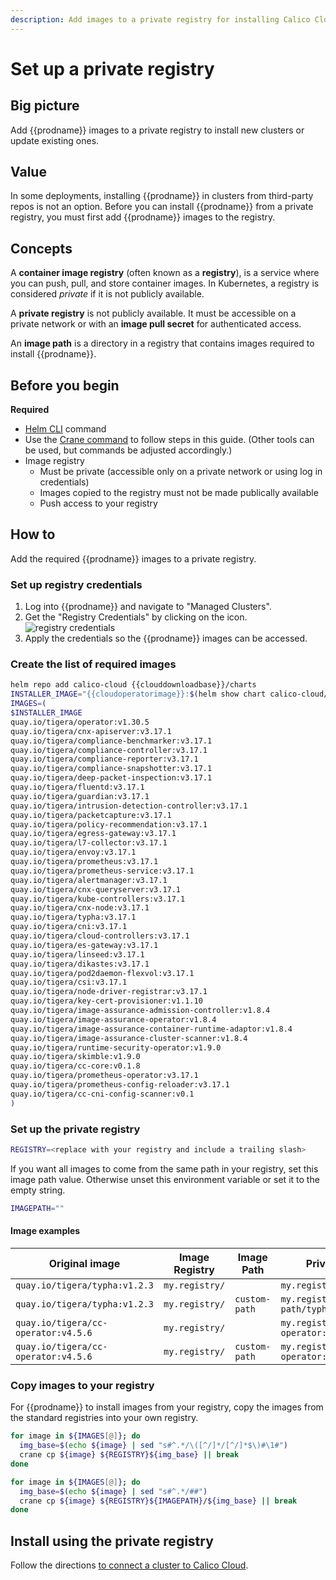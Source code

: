 ```yaml
---
description: Add images to a private registry for installing Calico Cloud on a cluster.
---
```


# Set up a private registry


## Big picture

Add {{prodname}} images to a private registry to install new clusters or update existing ones.

## Value

In some deployments, installing {{prodname}} in clusters from third-party repos is not an option. Before you can install {{prodname}} from a private registry, you must first add {{prodname}} images to the registry.

## Concepts

A **container image registry** (often known as a **registry**), is a service where you can push, pull, and store container images. In Kubernetes, a registry is considered _private_ if it is not publicly available.

A **private registry** is not publicly available. It must be accessible on a private network or with an **image pull secret** for authenticated access.

An **image path** is a directory in a registry that contains images required to install {{prodname}}.

## Before you begin

**Required**

- [Helm CLI](https://helm.sh/docs/intro/install/) command
- Use the [Crane command](https://github.com/google/go-containerregistry/blob/main/cmd/crane/README.md) to follow steps in this guide. (Other tools can be used, but commands be adjusted accordingly.)
- Image registry
  - Must be private (accessible only on a private network or using log in credentials)
  - Images copied to the registry must not be made publically available
  - Push access to your registry

## How to

Add the required {{prodname}} images to a private registry.

### Set up registry credentials

1. Log into {{prodname}} and navigate to "Managed Clusters".
1. Get the "Registry Credentials" by clicking on the icon. ![registry credentials](/img/calico-cloud/private-registry-icon.png)
1. Apply the credentials so the {{prodname}} images can be accessed.

### Create the list of required images

```bash
helm repo add calico-cloud {{clouddownloadbase}}/charts
INSTALLER_IMAGE="{{cloudoperatorimage}}:$(helm show chart calico-cloud/calico-cloud | grep version: | sed -e 's/version: *//' -e 's/+/-g/')"
IMAGES=(
$INSTALLER_IMAGE
quay.io/tigera/operator:v1.30.5
quay.io/tigera/cnx-apiserver:v3.17.1
quay.io/tigera/compliance-benchmarker:v3.17.1
quay.io/tigera/compliance-controller:v3.17.1
quay.io/tigera/compliance-reporter:v3.17.1
quay.io/tigera/compliance-snapshotter:v3.17.1
quay.io/tigera/deep-packet-inspection:v3.17.1
quay.io/tigera/fluentd:v3.17.1
quay.io/tigera/guardian:v3.17.1
quay.io/tigera/intrusion-detection-controller:v3.17.1
quay.io/tigera/packetcapture:v3.17.1
quay.io/tigera/policy-recommendation:v3.17.1
quay.io/tigera/egress-gateway:v3.17.1
quay.io/tigera/l7-collector:v3.17.1
quay.io/tigera/envoy:v3.17.1
quay.io/tigera/prometheus:v3.17.1
quay.io/tigera/prometheus-service:v3.17.1
quay.io/tigera/alertmanager:v3.17.1
quay.io/tigera/cnx-queryserver:v3.17.1
quay.io/tigera/kube-controllers:v3.17.1
quay.io/tigera/cnx-node:v3.17.1
quay.io/tigera/typha:v3.17.1
quay.io/tigera/cni:v3.17.1
quay.io/tigera/cloud-controllers:v3.17.1
quay.io/tigera/es-gateway:v3.17.1
quay.io/tigera/linseed:v3.17.1
quay.io/tigera/dikastes:v3.17.1
quay.io/tigera/pod2daemon-flexvol:v3.17.1
quay.io/tigera/csi:v3.17.1
quay.io/tigera/node-driver-registrar:v3.17.1
quay.io/tigera/key-cert-provisioner:v1.1.10
quay.io/tigera/image-assurance-admission-controller:v1.8.4
quay.io/tigera/image-assurance-operator:v1.8.4
quay.io/tigera/image-assurance-container-runtime-adaptor:v1.8.4
quay.io/tigera/image-assurance-cluster-scanner:v1.8.4
quay.io/tigera/runtime-security-operator:v1.9.0
quay.io/tigera/skimble:v1.9.0
quay.io/tigera/cc-core:v0.1.8
quay.io/tigera/prometheus-operator:v3.17.1
quay.io/tigera/prometheus-config-reloader:v3.17.1
quay.io/tigera/cc-cni-config-scanner:v0.1
)
```

### Set up the private registry

```bash
REGISTRY=<replace with your registry and include a trailing slash>
```

If you want all images to come from the same path in your registry, set this image path value. Otherwise unset this environment variable or set it to the empty string.

```bash
IMAGEPATH=""
```

#### Image examples

| Original image                                                            | Image Registry | Image Path    | Private registry image                               |
| ------------------------------------------------------------------------- | -------------- | ------------- | ---------------------------------------------------- |
| `quay.io/tigera/typha:v1.2.3`                                             | `my.registry/` |               | `my.registry/tigera/typha:v1.2.3`                    |
| `quay.io/tigera/typha:v1.2.3`                                             | `my.registry/` | `custom-path` | `my.registry/custom-path/typha:v1.2.3`               |
| `quay.io/tigera/cc-operator:v4.5.6`                                       | `my.registry/` |               | `my.registry/tigera/cc-operator:v4.5.6`              |
| `quay.io/tigera/cc-operator:v4.5.6`                                       | `my.registry/` | `custom-path` | `my.registry/custom-path/cc-operator:v4.5.6`         |

### Copy images to your registry

For {{prodname}} to install images from your registry, copy the images from the standard registries into your own registry.

<Tabs>
<TabItem label="Registry only" value="Registry only-0">

```bash
for image in ${IMAGES[@]}; do
  img_base=$(echo ${image} | sed "s#^.*/\([^/]*/[^/]*$\)#\1#")
  crane cp ${image} ${REGISTRY}${img_base} || break
done
```

</TabItem>
<TabItem label="Registry and ImagePath" value="Registry and ImagePath-1">

```bash
for image in ${IMAGES[@]}; do
  img_base=$(echo ${image} | sed "s#^.*/##")
  crane cp ${image} ${REGISTRY}${IMAGEPATH}/${img_base} || break
done
```

</TabItem>
</Tabs>

## Install using the private registry

Follow the directions [to connect a cluster to Calico Cloud](install-cluster.mdx).
